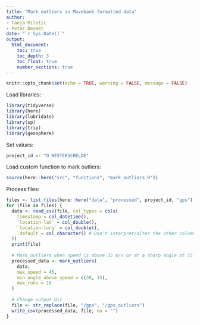 ```yaml
---
title: "Mark outliers in Movebank formatted data"
author:
- Tanja Milotic
- Peter Desmet
date: "`r Sys.Date()`"
output:
  html_document:
    toc: true
    toc_depth: 3
    toc_float: true
    number_sections: true
---
```


```r
knitr::opts_chunk$set(echo = TRUE, warning = FALSE, message = FALSE)
```

Load libraries:

```r
library(tidyverse)
library(here)
library(lubridate)
library(sp)
library(trip)
library(geosphere)
```

Set values:

```r
project_id <- "O_WESTERSCHELDE"
```

Load custom function to mark outliers:

```r
source(here::here("src", "functions", "mark_outliers.R"))
```

Process files:

```r
files <- list.files(here::here("data", "processed", project_id, "gps"), full.names = TRUE)
for (file in files) {
  data <- read_csv(file, col_types = cols(
    timestamp = col_datetime(),
    `location-lat` = col_double(),
    `location-long` = col_double(),
    .default = col_character() # Don't interpret/alter the other columns
  ))
  print(file)
  
  # Mark outliers when speed is above 35 m/s or at a sharp angle at 15 m/s
  processed_data <- mark_outliers(
    data,
    max_speed = 45,
    min_angle_above_speed = c(30, 15),
    max_runs = 10
  )
  
  # Change output dir
  file <- str_replace(file, "/gps", "/gps_outliers")
  write_csv(processed_data, file, na = "")
}
```
